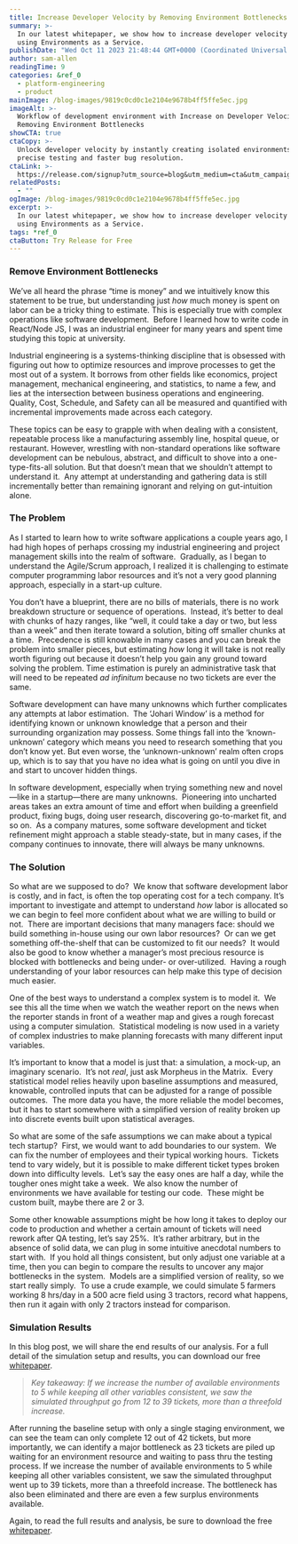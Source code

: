 ```yaml
---
title: Increase Developer Velocity by Removing Environment Bottlenecks
summary: >-
  In our latest whitepaper, we show how to increase developer velocity by 35%
  using Environments as a Service.
publishDate: "Wed Oct 11 2023 21:48:44 GMT+0000 (Coordinated Universal Time)"
author: sam-allen
readingTime: 9
categories: &ref_0
  - platform-engineering
  - product
mainImage: /blog-images/9819c0cd0c1e2104e9678b4ff5ffe5ec.jpg
imageAlt: >-
  Workflow of development environment with Increase on Developer Velocity by
  Removing Environment Bottlenecks
showCTA: true
ctaCopy: >-
  Unlock developer velocity by instantly creating isolated environments for
  precise testing and faster bug resolution.
ctaLink: >-
  https://release.com/signup?utm_source=blog&utm_medium=cta&utm_campaign=blog-cta&utm_content=increase-developer-velocity-by-removing-environment-bottlenecks
relatedPosts:
  - ""
ogImage: /blog-images/9819c0cd0c1e2104e9678b4ff5ffe5ec.jpg
excerpt: >-
  In our latest whitepaper, we show how to increase developer velocity by 35%
  using Environments as a Service.
tags: *ref_0
ctaButton: Try Release for Free
---
```


### Remove Environment Bottlenecks

We’ve all heard the phrase “time is money” and we intuitively know this statement to be true, but understanding just _how_ much money is spent on labor can be a tricky thing to estimate. This is especially true with complex operations like software development.  Before I learned how to write code in React/Node JS, I was an industrial engineer for many years and spent time studying this topic at university.

Industrial engineering is a systems-thinking discipline that is obsessed with figuring out how to optimize resources and improve processes to get the most out of a system. It borrows from other fields like economics, project management, mechanical engineering, and statistics, to name a few, and lies at the intersection between business operations and engineering.  Quality, Cost, Schedule, and Safety can all be measured and quantified with incremental improvements made across each category.

These topics can be easy to grapple with when dealing with a consistent, repeatable process like a manufacturing assembly line, hospital queue, or restaurant. However, wrestling with non-standard operations like software development can be nebulous, abstract, and difficult to shove into a one-type-fits-all solution. But that doesn’t mean that we shouldn’t attempt to understand it.  Any attempt at understanding and gathering data is still incrementally better than remaining ignorant and relying on gut-intuition alone.

### The Problem

As I started to learn how to write software applications a couple years ago, I had high hopes of perhaps crossing my industrial engineering and project management skills into the realm of software.  Gradually, as I began to understand the Agile/Scrum approach, I realized it is challenging to estimate computer programming labor resources and it’s not a very good planning approach, especially in a start-up culture.

You don’t have a blueprint, there are no bills of materials, there is no work breakdown structure or sequence of operations.  Instead, it’s better to deal with chunks of hazy ranges, like “well, it could take a day or two, but less than a week” and then iterate toward a solution, biting off smaller chunks at a time.  Precedence is still knowable in many cases and you can break the problem into smaller pieces, but estimating _how_ long it will take is not really worth figuring out because it doesn’t help you gain any ground toward solving the problem. Time estimation is purely an administrative task that will need to be repeated _ad infinitum_ because no two tickets are ever the same.

Software development can have many unknowns which further complicates any attempts at labor estimation.  The ‘Johari Window’ is a method for identifying known or unknown knowledge that a person and their surrounding organization may possess. Some things fall into the ‘known-unknown’ category which means you need to research something that you don’t know yet. But even worse, the ‘unknown-unknown’ realm often crops up, which is to say that you have no idea what is going on until you dive in and start to uncover hidden things.

In software development, especially when trying something new and novel—like in a startup—there are many unknowns.  Pioneering into uncharted areas takes an extra amount of time and effort when building a greenfield product, fixing bugs, doing user research, discovering go-to-market fit, and so on.  As a company matures, some software development and ticket refinement might approach a stable steady-state, but in many cases, if the company continues to innovate, there will always be many unknowns.

### The Solution

So what are we supposed to do?  We know that software development labor is costly, and in fact, is often the top operating cost for a tech company. It’s important to investigate and attempt to understand _how_ labor is allocated so we can begin to feel more confident about what we are willing to build or not.  There are important decisions that many managers face: should we build something in-house using our own labor resources?  Or can we get something off-the-shelf that can be customized to fit our needs?  It would also be good to know whether a manager’s most precious resource is blocked with bottlenecks and being under- or over-utilized.  Having a rough understanding of your labor resources can help make this type of decision much easier.

One of the best ways to understand a complex system is to model it.  We see this all the time when we watch the weather report on the news when the reporter stands in front of a weather map and gives a rough forecast using a computer simulation.  Statistical modeling is now used in a variety of complex industries to make planning forecasts with many different input variables.

It’s important to know that a model is just that: a simulation, a mock-up, an imaginary scenario.  It’s not _real_, just ask Morpheus in the Matrix.  Every statistical model relies heavily upon baseline assumptions and measured, knowable, controlled inputs that can be adjusted for a range of possible outcomes.  The more data you have, the more reliable the model becomes, but it has to start somewhere with a simplified version of reality broken up into discrete events built upon statistical averages.  

So what are some of the safe assumptions we can make about a typical tech startup?  First, we would want to add boundaries to our system.  We can fix the number of employees and their typical working hours.  Tickets tend to vary widely, but it is possible to make different ticket types broken down into difficulty levels.  Let’s say the easy ones are half a day, while the tougher ones might take a week.  We also know the number of environments we have available for testing our code.  These might be custom built, maybe there are 2 or 3.

Some other knowable assumptions might be how long it takes to deploy our code to production and whether a certain amount of tickets will need rework after QA testing, let’s say 25%.  It’s rather arbitrary, but in the absence of solid data, we can plug in some intuitive anecdotal numbers to start with.  If you hold all things consistent, but only adjust one variable at a time, then you can begin to compare the results to uncover any major bottlenecks in the system.  Models are a simplified version of reality, so we start really simply.  To use a crude example, we could simulate 5 farmers working 8 hrs/day in a 500 acre field using 3 tractors, record what happens, then run it again with only 2 tractors instead for comparison.

### Simulation Results

In this blog post, we will share the end results of our analysis. For a full detail of the simulation setup and results, you can download our free [whitepaper](https://release.com/whitepaper).

> _Key takeaway: If we increase the number of available environments to 5 while keeping all other variables consistent, we saw the simulated throughput go from 12 to 39 tickets, more than a threefold increase._

After running the baseline setup with only a single staging environment, we can see the team can only complete 12 out of 42 tickets, but more importantly, we can identify a major bottleneck as 23 tickets are piled up waiting for an environment resource and waiting to pass thru the testing process. If we increase the number of available environments to 5 while keeping all other variables consistent, we saw the simulated throughput went up to 39 tickets, more than a threefold increase. The bottleneck has also been eliminated and there are even a few surplus environments available.

Again, to read the full results and analysis, be sure to download the free [whitepaper](https://release.com/whitepaper).
